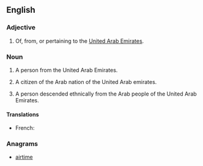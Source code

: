 {{also|emirati}}
==English==

===Adjective===
{{en-adj|-}}

# Of, from, or pertaining to the [[United Arab Emirates]].

===Noun===
{{en-noun}}

# A person from the United Arab Emirates.
# {{historical}} A citizen of the Arab nation of the United Arab emirates.
# A person descended ethnically from the Arab people of the United Arab Emirates.

====Translations====
{{trans-top|A person from the United Arab Emirates}}
* French: {{t-|fr|émirati}}
{{trans-mid}}
{{trans-bottom}}

===Anagrams===
* {{alphagram|aeiimrt}} [[airtime#English|airtime]]
